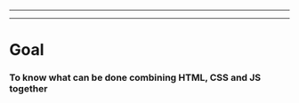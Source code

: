 



<WSlideMain
  subtitle=""
  title="JS and the DOM"
/>

---

<WSlide2
  title="Content"
  content1="DOM manipulation"
  content2="Events"
  content3="Good Practices"
  content3="Animations (brief intro)"
/>

---


# Goal
### To know what can be done combining HTML, CSS and JS together
